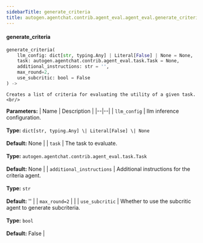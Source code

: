 ```yaml
---
sidebarTitle: generate_criteria
title: autogen.agentchat.contrib.agent_eval.agent_eval.generate_criteria
---
```


<code class="doc-symbol doc-symbol-heading doc-symbol-function"></code>
#### generate_criteria

```python
generate_criteria(
    llm_config: dict[str, typing.Any] | Literal[False] | None = None,
    task: autogen.agentchat.contrib.agent_eval.task.Task = None,
    additional_instructions: str = '',
    max_round=2,
    use_subcritic: bool = False
) -> 
```

    Creates a list of criteria for evaluating the utility of a given task.<br/>

<b>Parameters:</b>
| Name | Description |
|--|--|
| `llm_config` | llm inference configuration.<br/><br/>**Type:** `dict[str, typing.Any] \| Literal[False] \| None`<br/><br/>**Default:** None |
| `task` | The task to evaluate.<br/><br/>**Type:** `autogen.agentchat.contrib.agent_eval.task.Task`<br/><br/>**Default:** None |
| `additional_instructions` | Additional instructions for the criteria agent.<br/><br/>**Type:** `str`<br/><br/>**Default:** '' |
| `max_round=2` |  |
| `use_subcritic` | Whether to use the subcritic agent to generate subcriteria.<br/><br/>**Type:** `bool`<br/><br/>**Default:** False |

<br />